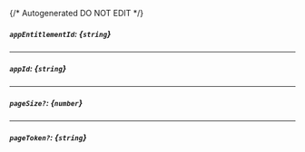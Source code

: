 {/* Autogenerated DO NOT EDIT  */}
##### `appEntitlementId`: *{`string`}*

---
##### `appId`: *{`string`}*

---
##### `pageSize?`: *{`number`}*

---
##### `pageToken?`: *{`string`}*


